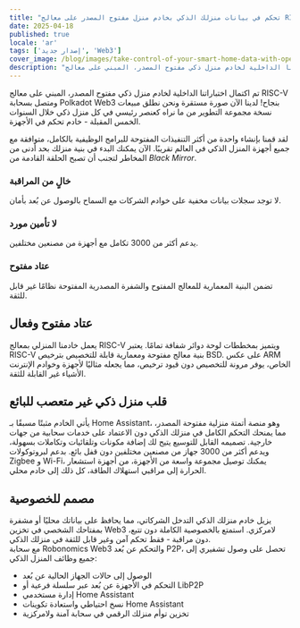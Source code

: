 ```yaml
---
title: "تحكم في بيانات منزلك الذكي بخادم منزل مفتوح المصدر على معالج RISC-V واتصال Web3."
date: 2025-04-18
published: true
locale: 'ar'
tags: ['إصدار جديد', 'Web3']
cover_image: /blog/images/take-control-of-your-smart-home-data-with-open/cover.webp
description: "تم اكتمال اختباراتنا الداخلية لخادم منزل ذكي مفتوح المصدر، المبني على معالج RISC-V ومتصل بسحابة Polkadot Web3 بنجاح! لدينا الآن صورة مستقرة ونحن نطلق مبيعات نسخة مجموعة التطوير من ما نراه كعنصر رئيسي في كل منزل ذكي خلال السنوات الخمس المقبلة - خادم تحكم في الأجهزة."
---  
```

  
تم اكتمال اختباراتنا الداخلية لخادم منزل ذكي مفتوح المصدر، المبني على معالج RISC-V ومتصل بسحابة Polkadot Web3 بنجاح! لدينا الآن صورة مستقرة ونحن نطلق مبيعات نسخة مجموعة التطوير من ما نراه كعنصر رئيسي في كل منزل ذكي خلال السنوات الخمس المقبلة - خادم تحكم في الأجهزة.
   
لقد قمنا بإنشاء واحدة من أكثر التنفيذات المفتوحة للبرامج الوظيفية بالكامل، متوافقة مع جميع أجهزة المنزل الذكي في العالم تقريبًا. الآن يمكنك البدء في بنية منزلك بحد أدنى من المخاطر لتجنب أن تصبح الحلقة القادمة من *Black Mirror*.
   
### خالٍ من المراقبة   
لا توجد سجلات بيانات مخفية على خوادم الشركات مع السماح بالوصول عن بُعد بأمان.   

### لا تأمين مورد   
يدعم أكثر من 3000 تكامل مع أجهزة من مصنعين مختلفين.   

### عتاد مفتوح   
تضمن البنية المعمارية للمعالج المفتوح والشفرة المصدرية المفتوحة نظامًا غير قابل للثقة.   

## عتاد مفتوح وفعال   
يعمل خادمنا المنزلي بمعالج RISC-V ويتميز بمخططات لوحة دوائر شفافة تمامًا. يعتبر RISC-V بنية معالج مفتوحة ومعمارية قابلة للتخصيص بترخيص BSD. على عكس ARM الخاص، يوفر مرونة للتخصيص دون قيود ترخيص، مما يجعله مثاليًا لأجهزة وخوادم الإنترنت الأشياء غير القابلة للثقة.   

## قلب منزل ذكي غير متعصب للبائع   
يأتي الخادم مثبتًا مسبقًا بـ Home Assistant، وهو منصة أتمتة منزلية مفتوحة المصدر، مما يمنحك التحكم الكامل في منزلك الذكي دون الاعتماد على خدمات سحابية من جهات خارجية. تصميمه القابل للتوسيع يتيح لك إضافة مكونات وتلقائيات وتكاملات بسهولة، ويدعم أكثر من 3000 جهاز من مصنعين مختلفين دون قفل بائع. بدعم لبروتوكولات Zigbee و Wi-Fi، يمكنك توصيل مجموعة واسعة من الأجهزة، من أجهزة استشعار الحرارة إلى مراقبي استهلاك الطاقة، كل ذلك إلى خادم محلي.  

## مصمم للخصوصية   
يزيل خادم منزلك الذكي التدخل الشركاتي، مما يحافظ على بياناتك محليًا أو مشفرة بمفتاحك الشخصي في تخزين Web3 لامركزي. استمتع بالخصوصية الكاملة دون تتبع، دون مراقبة - فقط تحكم آمن وغير قابل للثقة في منزلك الذكي.   
مع سحابة Robonomics Web3 والتحكم عن بُعد P2P، تحصل على وصول تشفيري إلى جميع وظائف المنزل الذكي:   

- الوصول إلى حالات الجهاز الحالية عن بُعد   
- التحكم في الأجهزة عن بُعد عبر سلسلة فرعية أو LibP2P   
- إدارة مستخدمي Home Assistant   
- نسخ احتياطي واستعادة تكوينات Home Assistant   
- تخزين توأم منزلك الرقمي في سحابة آمنة ولامركزية  